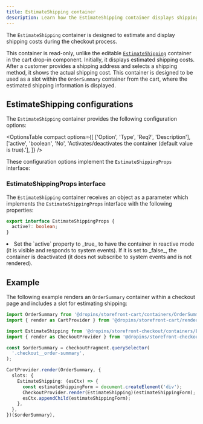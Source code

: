 ```yaml
---
title: EstimateShipping container
description: Learn how the EstimateShipping container displays shipping costs during checkout.
---
```



The `EstimateShipping` container is designed to estimate and display shipping costs during the checkout process.

This container is read-only, unlike the editable [`EstimateShipping`](/dropins/cart/containers/estimate-shipping/) container in the cart drop-in component. Initially, it displays estimated shipping costs. After a customer provides a shipping address and selects a shipping method, it shows the actual shipping cost. This container is designed to be used as a slot within the `OrderSummary` container from the cart, where the estimated shipping information is displayed.

## EstimateShipping configurations

The `EstimateShipping` container provides the following configuration options:

<OptionsTable
  compact
  options={[
    ['Option', 'Type', 'Req?', 'Description'],
    ['active', 'boolean', 'No', 'Activates/deactivates the container (default value is true).'],
  ]}
/>

These configuration options implement the `EstimateShippingProps` interface:

### EstimateShippingProps interface

The `EstimateShipping` container receives an object as a parameter which implements the `EstimateShippingProps` interface with the following properties:

```ts
export interface EstimateShippingProps {
  active?: boolean;
}
```

<li>Set the `active` property to _true_ to have the container in reactive mode (it is visible and responds to system events). If it is set to _false_, the container is deactivated (it does not subscribe to system events and is not rendered).</li>

## Example

The following example renders an `OrderSummary` container within a checkout page and includes a slot for estimating shipping:

```ts
import OrderSummary from '@dropins/storefront-cart/containers/OrderSummary.js';
import { render as CartProvider } from '@dropins/storefront-cart/render.js';

import EstimateShipping from '@dropins/storefront-checkout/containers/EstimateShipping.js';
import { render as CheckoutProvider } from '@dropins/storefront-checkout/render.js';

const $orderSummary = checkoutFragment.querySelector(
  '.checkout__order-summary',
);

CartProvider.render(OrderSummary, {
  slots: {
    EstimateShipping: (esCtx) => {
      const estimateShippingForm = document.createElement('div');
      CheckoutProvider.render(EstimateShipping)(estimateShippingForm);
      esCtx.appendChild(estimateShippingForm);
    },
  },
})($orderSummary),
```

